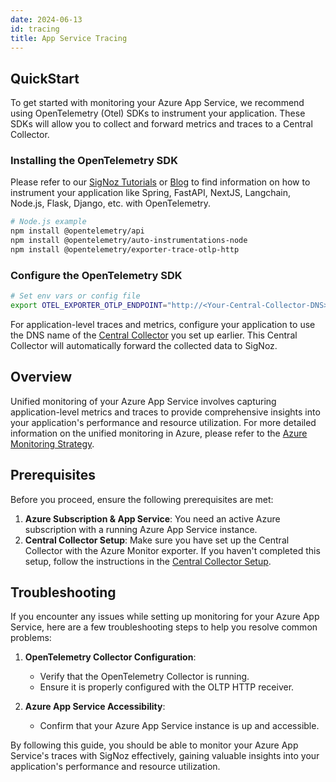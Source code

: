 ```yaml
---
date: 2024-06-13
id: tracing
title: App Service Tracing
---
```


## QuickStart

To get started with monitoring your Azure App Service, we recommend using OpenTelemetry (Otel) SDKs to instrument your application. These SDKs will allow you to collect and forward metrics and traces to a Central Collector.

### Installing the OpenTelemetry SDK

Please refer to our [SigNoz Tutorials](../../../instrumentation/) or [Blog](https://signoz.io/blog/) to find information on how to instrument your application like Spring, FastAPI, NextJS, Langchain, Node.js, Flask, Django, etc. with OpenTelemetry.


```bash
# Node.js example
npm install @opentelemetry/api
npm install @opentelemetry/auto-instrumentations-node
npm install @opentelemetry/exporter-trace-otlp-http
```

### Configure the OpenTelemetry SDK

```bash
# Set env vars or config file
export OTEL_EXPORTER_OTLP_ENDPOINT="http://<Your-Central-Collector-DNS>:4318/"
```

For application-level traces and metrics, configure your application to use the DNS name of the [Central Collector](../../bootstrapping/collector-setup) you set up earlier. This Central Collector will automatically forward the collected data to SigNoz.


## Overview

Unified monitoring of your Azure App Service involves capturing application-level metrics and traces to provide comprehensive insights into your application's performance and resource utilization. For more detailed information on the unified monitoring in Azure, please refer to the [Azure Monitoring Strategy](../../bootstrapping/strategy).


## Prerequisites

Before you proceed, ensure the following prerequisites are met:

1. **Azure Subscription & App Service**: You need an active Azure subscription with a running Azure App Service instance.
2. **Central Collector Setup**: Make sure you have set up the Central Collector with the Azure Monitor exporter. If you haven't completed this setup, follow the instructions in the [Central Collector Setup](../../bootstrapping/collector-setup).



## Troubleshooting

If you encounter any issues while setting up monitoring for your Azure App Service, here are a few troubleshooting steps to help you resolve common problems:

1. **OpenTelemetry Collector Configuration**:
   - Verify that the OpenTelemetry Collector is running.
   - Ensure it is properly configured with the OLTP HTTP receiver.

2. **Azure App Service Accessibility**:
   - Confirm that your Azure App Service instance is up and accessible.

By following this guide, you should be able to monitor your Azure App Service's traces with SigNoz effectively, gaining valuable insights into your application's performance and resource utilization.